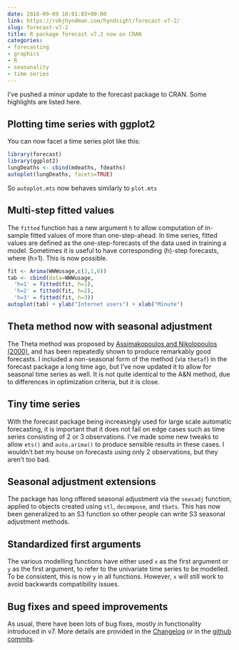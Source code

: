 ```yaml
---
date: 2016-09-09 10:01:03+00:00
link: https://robjhyndman.com/hyndsight/forecast-v7-2/
slug: forecast-v7-2
title: R package forecast v7.2 now on CRAN
categories:
- forecasting
- graphics
- R
- seasonality
- time series
---
```


I’ve pushed a minor update to the forecast package to CRAN. Some highlights are listed here.

<!-- more -->

## Plotting time series with ggplot2

You can now facet a time series plot like this:

```r
library(forecast)
library(ggplot2)
lungDeaths <- cbind(mdeaths, fdeaths)
autoplot(lungDeaths, facets=TRUE)
```

So `autoplot.mts` now behaves similarly to `plot.mts`

## Multi-step fitted values

The `fitted` function has a new argument `h` to allow computation of in-sample fitted values of more than one-step-ahead. In time series, fitted values are defined as the one-step-forecasts of the data used in training a model. Sometimes it is useful to have corresponding \(h\)-step forecasts, where \(h>1\). This is now possible.

```r
fit <- Arima(WWWusage,c(3,1,0))
tab <- cbind(data=WWWusage,
  'h=1' = fitted(fit, h=1),
  'h=2' = fitted(fit, h=2),
  'h=3' = fitted(fit, h=3))
autoplot(tab) + ylab("Internet users") + xlab("Minute")
```

## Theta method now with seasonal adjustment

The Theta method was proposed by [Assimakopoulos and Nikolopoulos (2000)](http://dx.doi.org/10.1016/S0169-2070(00)00066-2), and has been repeatedly shown to produce remarkably good forecasts. I included a non-seasonal form of the method (via `thetaf`) in the forecast package a long time ago, but I’ve now updated it to allow for seasonal time series as well. It is not quite identical to the A&N method, due to differences in optimization criteria, but it is close.

## Tiny time series

With the forecast package being increasingly used for large scale automatic forecasting, it is important that it does not fail on edge cases such as time series consisting of 2 or 3 observations. I’ve made some new tweaks to allow `ets()` and `auto.arima()` to produce sensible results in these cases. I wouldn’t bet my house on forecasts using only 2 observations, but they aren’t too bad.

## Seasonal adjustment extensions

The package has long offered seasonal adjustment via the `seasadj` function, applied to objects created using `stl`, `decompose`, and `tbats`. This has now been generalized to an S3 function so other people can write S3 seasonal adjustment methods.

## Standardized first arguments

The various modelling functions have either used `x` as the first argument or `y` as the first argument, to refer to the univariate time series to be modelled. To be consistent, this is now `y` in all functions. However, `x` will still work to avoid backwards compatibility issues.

## Bug fixes and speed improvements

As usual, there have been lots of bug fixes, mostly in functionality introduced in v7. More details are provided in the [Changelog](http://pkg.robjhyndman.com/forecast/news/) or in the [github commits](https://github.com/robjhyndman/forecast/commits/master).
